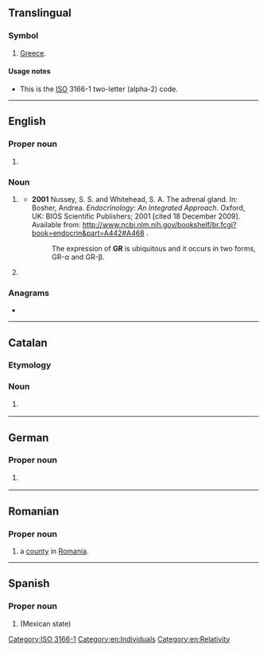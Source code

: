 {{also|gr|Gr|.gr|gr.|Gr.}}
==Translingual==

===Symbol===
{{head|mul|symbol}}

# [[Greece]].

====Usage notes====
* This is the [[ISO]] 3166-1 two-letter (alpha-2) code.

[[Category:ISO 3166-1]]

----

==English==

===Proper noun===
{{en-proper noun}}

# {{lb|en|British}} {{initialism of|en|[[Georgius]] [[rex|Rex]]}} {{gloss|on coins, letterboxes, etc.}} {{ngd|The {{l|en|royal cypher}} for {{w|lang=en|George V}} and his son {{w|lang=en|George VI}}, kings of Great Britain}}

===Noun===
{{en-noun|~}}

# {{lb|en|biochemistry}} {{initialism of|en|glucocorticoid receptor}}
#* '''2001''' Nussey, S. S. and Whitehead, S. A. The adrenal gland. In: Bosher, Andrea. ''Endocrinology: An Integrated Approach''. Oxford, UK: BIOS Scientific Publishers; 2001 [cited 18 December 2009]. Available from: http://www.ncbi.nlm.nih.gov/bookshelf/br.fcgi?book=endocrin&part=A442#A468 .
#*: The expression of '''GR''' is ubiquitous and it occurs in two forms, GR-α and GR-β.
# {{initialism of|en|general relativity}}

===Anagrams===
* {{anagrams|en|a=gr|R&G|RG}}

[[Category:en:Individuals]]
[[Category:en:Relativity]]

----

==Catalan==

===Etymology===
{{initialism of|ca|[[gran|Gran]] [[recorregut|Recorregut]]}}

===Noun===
{{head|ca|noun}}

# {{l|en|GR}} {{gloss|path}}

----

==German==

===Proper noun===
{{head|de|proper noun}}

# {{form of|de|{{w|ISO 3166-2:CH}} code|{{l|de|Graubünden}}}} {{q|canton}}

----

==Romanian==

===Proper noun===
{{head|ro|proper noun}}

# {{abbreviation of|ro|Giurgiu|dot=,}} a [[county]] in [[Romania]].

----

==Spanish==

===Proper noun===
{{es-proper noun}}

# {{abbreviation of|es|nodot=1|Guerrero}} (Mexican state)
